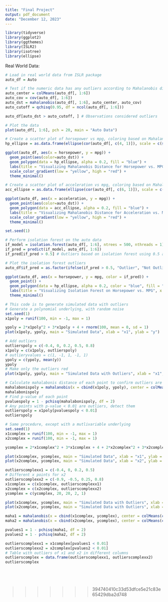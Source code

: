 ```yaml
---
title: "Final Project"
output: pdf_document
date: "December 12, 2023"
---
```


```r
library(tidyverse)
library(ggplot2)
library(ggthemes)
library(ISLR2)
library(isotree)
library(ellipse)
```


Real World Data:
```r
# Load in real world data from ISLR package
auto_df = Auto

# Test if the numeric data has any outliers according to Mahalanobis distance
auto_center = colMeans(auto_df[, 1:6])
auto_cov = cov(auto_df[, 1:6])
auto_dst = mahalanobis(auto_df[, 1:6], auto_center, auto_cov)
auto_cutoff = qchisq(0.95, df = ncol(auto_df[, 1:6]))

auto_df[auto_dst > auto_cutoff, ] # Observations considered outliers
```

```r
# Plot the data
plot(auto_df[, 1:6], pch = 20, main = "Auto Data")
```

```r
# Create a scatter plot of horsepower vs mpg, coloring based on Mahalanobis distance
hp_ellipse = as.data.frame(ellipse(cor(auto_df[, c(4, 1)]), scale = c(sd(auto_df[,4]), sd(auto_df[,1])), centre = c(auto_center[4], auto_center[1])), level = 0.95)

ggplot(auto_df, aes(x = horsepower, y = mpg)) + 
  geom_point(aes(color=auto_dst)) + 
  geom_polygon(data = hp_ellipse, alpha = 0.2, fill = "blue") +
  labs(title = "Visualizing Mahalanobis Distance for Horsepower vs. MPG", x = "Horsepower", y = "MPG", color="Mahalanobis Distance") +
  scale_color_gradient(low = "yellow", high = "red") +
  theme_minimal()
```

```r
# Create a scatter plot of acceleration vs mpg, coloring based on Mahalanobis distance
acc_ellipse = as.data.frame(ellipse(cor(auto_df[, c(6, 1)]), scale = c(sd(auto_df[,6]), sd(auto_df[,1])), centre = c(auto_center[6], auto_center[1])), level = 0.95)

ggplot(auto_df, aes(x = acceleration, y = mpg)) + 
  geom_point(aes(color=auto_dst)) + 
  geom_polygon(data = acc_ellipse, alpha = 0.2, fill = "blue") +
  labs(title = "Visualizing Mahalanobis Distance for Acceleration vs. MPG", x = "Acceleration", y = "MPG", color="Mahalanobis Distance") +
  scale_color_gradient(low = "yellow", high = "red") +
  theme_minimal()
```

```r
set.seed(1)

# Perform isolation forest on the auto data
if_model = isolation.forest(auto_df[, 1:6], ntrees = 500, nthreads = 1)
if_pred = predict(if_model, auto_df[, 1:6])
if_pred[if_pred > 0.5] # Outliers based on isolation forest using 0.5 as a threshold
```

```r
# Plot the isolation forest outliers
auto_df$if_pred = as.factor(ifelse(if_pred > 0.5, "Outlier", "Not Outlier"))

ggplot(auto_df, aes(x = horsepower, y = mpg, color = if_pred)) + 
  geom_point() + 
  geom_polygon(data = hp_ellipse, alpha = 0.2, color = "blue", fill = "blue") +
  labs(title = "Visualizing Isolation Forest on Horsepower vs. MPG", x = "Acceleration", y = "MPG", color = "Isolation Forest Result") +
  theme_minimal()
```



```r
# This code is to generate simulated data with outliers
# Generate a polynomial underlying, with random noise
set.seed(1)
x1poly = runif(100, min = -1, max = 1)

ypoly = 2*x1poly^2 + 3*x1poly + 4 + rnorm(100, mean = 0, sd = 1)
plot(x1poly, ypoly, main = "Simulated Data", xlab = "x1", ylab = "y")

# Add outliers
outlierspoly = c(-0.4, 0, 0.2, 0.5, 0.8)
x1poly = c(x1poly, outlierspoly)
# outlieryvalues = c(1, -1, 1, -1, 1)
ypoly = c(ypoly, mean(y))
ypoly
# Make only the outliers red 
plot(x1poly, ypoly, main = "Simulated Data with Outliers", xlab = "x1", ylab = "y", col = ifelse(x1poly %in% outlierspoly, "red", "black"))

# Calculate mahalabonis distance of each point to confirm outliers are outliers
mahalabonispoly = mahalanobis(x = cbind(x1poly, ypoly), center = colMeans(cbind(x1poly, ypoly)), cov = cov(cbind(x1poly, ypoly)))
mahalabonispoly
# Find p-value of each point
pvaluespoly = 1 - pchisq(mahalabonispoly, df = 2)
# Any points with p-value < 0.01 are outliers, detect them
outlierspoly = x1poly[pvaluespoly < 0.01]
outlierspoly
```

```r
# Same procedure, except with a mutlivariable underlying
set.seed(1)
x1complex = runif(100, min = -1, max = 1)
x2complex = runif(100, min = -1, max = 1)

ycomplex = 2*x1complex^2 + 3*x1complex + 4 + 2*x2complex^2 + 3*x2complex + 4 + rnorm(100, mean = 0, sd = 1)

plot(x1complex, ycomplex, main = "Simulated Data", xlab = "x1", ylab = "y")
plot(x2complex, ycomplex, main = "Simulated Data", xlab = "x2", ylab = "y")

outlierscomplexx1 = c(-0.4, 0, 0.2, 0.5)
# Different x points for x2
outlierscomplexx2 = c(-0.9, -0.5, 0.25, 0.8)
x1complex = c(x1complex, outlierscomplexx1)
x2complex = c(x2complex, outlierscomplexx2)
ycomplex = c(ycomplex, 20, 20, 2, 1)

plot(x1complex, ycomplex, main = "Simulated Data with Outliers", xlab = "x1", ylab = "y", col = ifelse(x1complex %in% outlierscomplexx1, "red", "black"))
plot(x2complex, ycomplex, main = "Simulated Data with Outliers", xlab = "x2", ylab = "y", col = ifelse(x2complex %in% outlierscomplexx2, "red", "black"))

maha1 = mahalanobis(x = cbind(x1complex, ycomplex), center = colMeans(cbind(x1complex, ycomplex)), cov = cov(cbind(x1complex, ycomplex)))
maha2 = mahalanobis(x = cbind(x2complex, ycomplex), center = colMeans(cbind(x2complex, ycomplex)), cov = cov(cbind(x2complex, ycomplex)))

pvalues1 = 1 - pchisq(maha1, df = 2)
pvalues2 = 1 - pchisq(maha2, df = 2)

outlierscomplexx1 = x1complex[pvalues1 < 0.01]
outlierscomplexx2 = x2complex[pvalues2 < 0.01]
# Table with outliers of x1 and x2 in different columns
outlierscomplex = data.frame(outlierscomplexx1, outlierscomplexx2)
outlierscomplex
```

```r
```

```r
```

```r
```

```r
```
>>>>>>> 394740410c33d53dfce5e21c83e65429dba2d748
